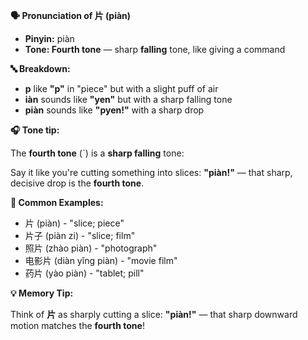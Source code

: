 **🗣️ Pronunciation of 片 (piàn)**

- **Pinyin:** piàn
- **Tone: Fourth tone** — sharp **falling** tone, like giving a command

**🔤 Breakdown:**

- **p** like **"p"** in "piece" but with a slight puff of air
- **iàn** sounds like **"yen"** but with a sharp falling tone
- **piàn** sounds like **"pyen!"** with a sharp drop

**🎧 Tone tip:**

The **fourth tone** (ˋ) is a **sharp falling** tone:

Say it like you're cutting something into slices: **"piàn!"** — that sharp, decisive drop is the
**fourth tone**.

**📝 Common Examples:**

- 片 (piàn) - "slice; piece"
- 片子 (piàn zi) - "slice; film"
- 照片 (zhào piàn) - "photograph"
- 电影片 (diàn yǐng piàn) - "movie film"
- 药片 (yào piàn) - "tablet; pill"

**💡 Memory Tip:**

Think of **片** as sharply cutting a slice: **"piàn!"** — that sharp downward motion matches the
**fourth tone**!
